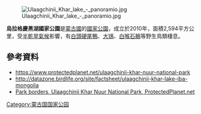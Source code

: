 {{No footnotes|time=2021-04-09T03:08:36+00:00}}
[[Image:Ulaagchinii_Khar_lake_-_panoramio.jpg|right]]

{{coords|48.37|N|95.62|E|display=title}}

'''烏拉格慶黑湖國家公園'''是[[蒙古國|蒙古國]]的[[國家公園|國家公園]]，成立於2010年，面積2,594平方公里，受[[半乾旱氣候|半乾旱氣候]]影響，有[[白頭硬尾鴨|白頭硬尾鴨]]、[[大鴇|大鴇]]、[[白喉石鶺|白喉石鶺]]等野生鳥類棲息。

==參考資料==
* https://www.protectedplanet.net/ulaagchinii-khar-nuur-national-park {{Wayback|url=https://www.protectedplanet.net/ulaagchinii-khar-nuur-national-park |date=20200605222655 }}
* http://datazone.birdlife.org/site/factsheet/ulaagchinii-khar-lake-iba-mongolia
* [https://www.protectedplanet.net/ulaagchinii-khar-nuur-national-park Park borders, Ulaagchinii Khar Nuur National Park, ProtectedPlanet.net] {{Wayback|url=https://www.protectedplanet.net/ulaagchinii-khar-nuur-national-park |date=20200605222655 }}

{{Mongolia-geo-stub}}
[[Category:蒙古国国家公园|Category:蒙古国国家公园]]
